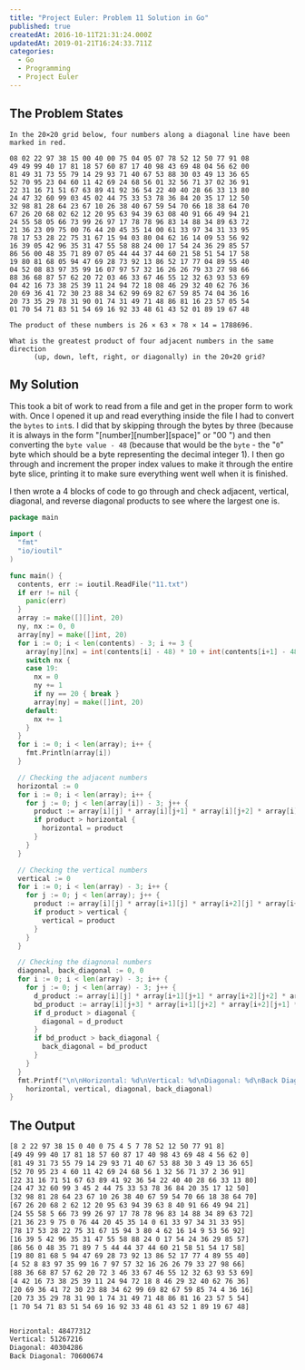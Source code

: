 ```yaml
---
title: "Project Euler: Problem 11 Solution in Go"
published: true
createdAt: 2016-10-11T21:31:24.000Z
updatedAt: 2019-01-21T16:24:33.711Z
categories:
  - Go
  - Programming
  - Project Euler
---
```


## The Problem States

```
In the 20×20 grid below, four numbers along a diagonal line have been marked in red.

08 02 22 97 38 15 00 40 00 75 04 05 07 78 52 12 50 77 91 08
49 49 99 40 17 81 18 57 60 87 17 40 98 43 69 48 04 56 62 00
81 49 31 73 55 79 14 29 93 71 40 67 53 88 30 03 49 13 36 65
52 70 95 23 04 60 11 42 69 24 68 56 01 32 56 71 37 02 36 91
22 31 16 71 51 67 63 89 41 92 36 54 22 40 40 28 66 33 13 80
24 47 32 60 99 03 45 02 44 75 33 53 78 36 84 20 35 17 12 50
32 98 81 28 64 23 67 10 26 38 40 67 59 54 70 66 18 38 64 70
67 26 20 68 02 62 12 20 95 63 94 39 63 08 40 91 66 49 94 21
24 55 58 05 66 73 99 26 97 17 78 78 96 83 14 88 34 89 63 72
21 36 23 09 75 00 76 44 20 45 35 14 00 61 33 97 34 31 33 95
78 17 53 28 22 75 31 67 15 94 03 80 04 62 16 14 09 53 56 92
16 39 05 42 96 35 31 47 55 58 88 24 00 17 54 24 36 29 85 57
86 56 00 48 35 71 89 07 05 44 44 37 44 60 21 58 51 54 17 58
19 80 81 68 05 94 47 69 28 73 92 13 86 52 17 77 04 89 55 40
04 52 08 83 97 35 99 16 07 97 57 32 16 26 26 79 33 27 98 66
88 36 68 87 57 62 20 72 03 46 33 67 46 55 12 32 63 93 53 69
04 42 16 73 38 25 39 11 24 94 72 18 08 46 29 32 40 62 76 36
20 69 36 41 72 30 23 88 34 62 99 69 82 67 59 85 74 04 36 16
20 73 35 29 78 31 90 01 74 31 49 71 48 86 81 16 23 57 05 54
01 70 54 71 83 51 54 69 16 92 33 48 61 43 52 01 89 19 67 48

The product of these numbers is 26 × 63 × 78 × 14 = 1788696.

What is the greatest product of four adjacent numbers in the same direction
      (up, down, left, right, or diagonally) in the 20×20 grid?
```

## My Solution

This took a bit of work to read from a file and get in the proper form to work with. Once I opened it up and read
everything inside the file I had to convert the `bytes` to `int`s. I did that by skipping through the bytes by three
(because it is always in the form "[number][number][space]" or "00 ") and then converting the `byte value - 48`
(because that would be the `byte` - the "`0`" byte which should be a byte representing the decimal integer 1).  I
then go through and increment the proper index values to make it through the entire byte slice, printing it to make
sure everything went well when it is finished.

I then wrote a 4 blocks of code to go through and check adjacent, vertical, diagonal, and reverse diagonal products
to see where the largest one is.

```go
package main

import (
  "fmt"
  "io/ioutil"
)

func main() {
  contents, err := ioutil.ReadFile("11.txt")
  if err != nil {
    panic(err)
  }
  array := make([][]int, 20)
  ny, nx := 0, 0
  array[ny] = make([]int, 20)
  for i := 0; i < len(contents) - 3; i += 3 {
    array[ny][nx] = int(contents[i] - 48) * 10 + int(contents[i+1] - 48)
    switch nx {
    case 19:
      nx = 0
      ny += 1
      if ny == 20 { break }
      array[ny] = make([]int, 20)
    default:
      nx += 1
    }
  }
  for i := 0; i < len(array); i++ {
    fmt.Println(array[i])
  }

  // Checking the adjacent numbers
  horizontal := 0
  for i := 0; i < len(array); i++ {
    for j := 0; j < len(array[i]) - 3; j++ {
      product := array[i][j] * array[i][j+1] * array[i][j+2] * array[i][j+3]
      if product > horizontal {
        horizontal = product
      }
    }
  }

  // Checking the vertical numbers
  vertical := 0
  for i := 0; i < len(array) - 3; i++ {
    for j := 0; j < len(array); j++ {
      product := array[i][j] * array[i+1][j] * array[i+2][j] * array[i+3][j]
      if product > vertical {
        vertical = product
      }
    }
  }

  // Checking the diagnonal numbers
  diagonal, back_diagonal := 0, 0
  for i := 0; i < len(array) - 3; i++ {
    for j := 0; j < len(array) - 3; j++ {
      d_product := array[i][j] * array[i+1][j+1] * array[i+2][j+2] * array[i+3][j+3]
      bd_product := array[i][j+3] * array[i+1][j+2] * array[i+2][j+1] * array[i+3][j]
      if d_product > diagonal {
        diagonal = d_product
      }
      if bd_product > back_diagonal {
        back_diagonal = bd_product
      }
    }
  }
  fmt.Printf("\n\nHorizontal: %d\nVertical: %d\nDiagonal: %d\nBack Diagonal: %d\n\n",
    horizontal, vertical, diagonal, back_diagonal)
}
```

## The Output

```bash
[8 2 22 97 38 15 0 40 0 75 4 5 7 78 52 12 50 77 91 8]
[49 49 99 40 17 81 18 57 60 87 17 40 98 43 69 48 4 56 62 0]
[81 49 31 73 55 79 14 29 93 71 40 67 53 88 30 3 49 13 36 65]
[52 70 95 23 4 60 11 42 69 24 68 56 1 32 56 71 37 2 36 91]
[22 31 16 71 51 67 63 89 41 92 36 54 22 40 40 28 66 33 13 80]
[24 47 32 60 99 3 45 2 44 75 33 53 78 36 84 20 35 17 12 50]
[32 98 81 28 64 23 67 10 26 38 40 67 59 54 70 66 18 38 64 70]
[67 26 20 68 2 62 12 20 95 63 94 39 63 8 40 91 66 49 94 21]
[24 55 58 5 66 73 99 26 97 17 78 78 96 83 14 88 34 89 63 72]
[21 36 23 9 75 0 76 44 20 45 35 14 0 61 33 97 34 31 33 95]
[78 17 53 28 22 75 31 67 15 94 3 80 4 62 16 14 9 53 56 92]
[16 39 5 42 96 35 31 47 55 58 88 24 0 17 54 24 36 29 85 57]
[86 56 0 48 35 71 89 7 5 44 44 37 44 60 21 58 51 54 17 58]
[19 80 81 68 5 94 47 69 28 73 92 13 86 52 17 77 4 89 55 40]
[4 52 8 83 97 35 99 16 7 97 57 32 16 26 26 79 33 27 98 66]
[88 36 68 87 57 62 20 72 3 46 33 67 46 55 12 32 63 93 53 69]
[4 42 16 73 38 25 39 11 24 94 72 18 8 46 29 32 40 62 76 36]
[20 69 36 41 72 30 23 88 34 62 99 69 82 67 59 85 74 4 36 16]
[20 73 35 29 78 31 90 1 74 31 49 71 48 86 81 16 23 57 5 54]
[1 70 54 71 83 51 54 69 16 92 33 48 61 43 52 1 89 19 67 48]


Horizontal: 48477312
Vertical: 51267216
Diagonal: 40304286
Back Diagonal: 70600674
```
